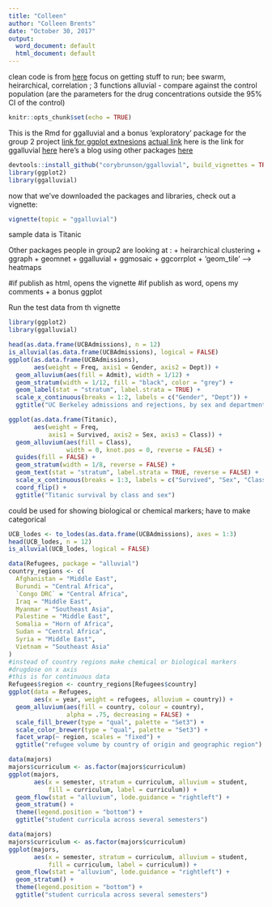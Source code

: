 ```yaml
---
title: "Colleen"
author: "Colleen Brents"
date: "October 30, 2017"
output:
  word_document: default
  html_document: default
---
```

clean code is from [here](http://www.github.com/KatieKey/input_output_shiny_group/CSV_Files)
focus on getting stuff to run; bee swarm, heirarchical, correlation ; 3 functions 
alluvial - compare against the control population (are the parameters for the drug concentrations outside the 95% CI of the control) 

```r
knitr::opts_chunk$set(echo = TRUE)
```
This is the Rmd for ggalluvial and a bonus 'exploratory' package for the group 2 project 
[link for ggplot extnesions](http://www.ggplot2-exts.org/) 
[actual link](http://www.ggplot2-exts.org/gallery/)
here is the link for ggalluvial [here](https://github.com/corybrunson/ggalluvial)
here's a blog using other packages [here](https://www.r-bloggers.com/alluvial-diagrams/)

```r
devtools::install_github("corybrunson/ggalluvial", build_vignettes = TRUE)
library(ggplot2)
library(ggalluvial)
```
now that we've downloaded the packages and libraries, check out a vignette:

```r
vignette(topic = "ggalluvial")
```
sample data is Titanic 


Other packages people in group2 are looking at : 
+ heirarchical clustering
+ ggraph
+ geomnet
+ ggalluvial
+ ggmosaic
+ ggcorrplot
+ 'geom_tile' --> heatmaps 
  
#if publish as html, opens the vignette
#if publish as word, opens my comments 
  + a bonus ggplot 


Run the test data from th vignette 
```r
library(ggplot2)
library(ggalluvial)
```

```r
head(as.data.frame(UCBAdmissions), n = 12)
is_alluvial(as.data.frame(UCBAdmissions), logical = FALSE)
ggplot(as.data.frame(UCBAdmissions),
       aes(weight = Freq, axis1 = Gender, axis2 = Dept)) +
  geom_alluvium(aes(fill = Admit), width = 1/12) +
  geom_stratum(width = 1/12, fill = "black", color = "grey") +
  geom_label(stat = "stratum", label.strata = TRUE) +
  scale_x_continuous(breaks = 1:2, labels = c("Gender", "Dept")) +
  ggtitle("UC Berkeley admissions and rejections, by sex and department")
```

```r
ggplot(as.data.frame(Titanic),
       aes(weight = Freq,
           axis1 = Survived, axis2 = Sex, axis3 = Class)) +
  geom_alluvium(aes(fill = Class),
                width = 0, knot.pos = 0, reverse = FALSE) +
  guides(fill = FALSE) +
  geom_stratum(width = 1/8, reverse = FALSE) +
  geom_text(stat = "stratum", label.strata = TRUE, reverse = FALSE) +
  scale_x_continuous(breaks = 1:3, labels = c("Survived", "Sex", "Class")) +
  coord_flip() +
  ggtitle("Titanic survival by class and sex")
```
could be used for showing biological or chemical markers; have to make categorical  

```r
UCB_lodes <- to_lodes(as.data.frame(UCBAdmissions), axes = 1:3)
head(UCB_lodes, n = 12)
is_alluvial(UCB_lodes, logical = FALSE)
```
```r
data(Refugees, package = "alluvial")
country_regions <- c(
  Afghanistan = "Middle East",
  Burundi = "Central Africa",
  `Congo DRC` = "Central Africa",
  Iraq = "Middle East",
  Myanmar = "Southeast Asia",
  Palestine = "Middle East",
  Somalia = "Horn of Africa",
  Sudan = "Central Africa",
  Syria = "Middle East",
  Vietnam = "Southeast Asia"
)
#instead of country regions make chemical or biological markers 
#drugdose on x axis
#this is for continuous data 
Refugees$region <- country_regions[Refugees$country]
ggplot(data = Refugees,
       aes(x = year, weight = refugees, alluvium = country)) +
  geom_alluvium(aes(fill = country, colour = country),
                alpha = .75, decreasing = FALSE) +
  scale_fill_brewer(type = "qual", palette = "Set3") +
  scale_color_brewer(type = "qual", palette = "Set3") +
  facet_wrap(~ region, scales = "fixed") +
  ggtitle("refugee volume by country of origin and geographic region")
```

```r
data(majors)
majors$curriculum <- as.factor(majors$curriculum)
ggplot(majors,
       aes(x = semester, stratum = curriculum, alluvium = student,
           fill = curriculum, label = curriculum)) +
  geom_flow(stat = "alluvium", lode.guidance = "rightleft") +
  geom_stratum() +
  theme(legend.position = "bottom") +
  ggtitle("student curricula across several semesters")
```

```r
data(majors)
majors$curriculum <- as.factor(majors$curriculum)
ggplot(majors,
       aes(x = semester, stratum = curriculum, alluvium = student,
           fill = curriculum, label = curriculum)) +
  geom_flow(stat = "alluvium", lode.guidance = "rightleft") +
  geom_stratum() +
  theme(legend.position = "bottom") +
  ggtitle("student curricula across several semesters")
```

